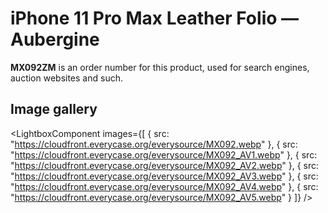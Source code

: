 
# iPhone 11 Pro Max Leather Folio — Aubergine

<Callout type='info' emoji='👉🏻'>**MX092ZM** is an order number for this product, used for search engines, auction websites and such.</Callout>

## Image gallery

<LightboxComponent
    images={[
      {
        src: "https://cloudfront.everycase.org/everysource/MX092.webp"
      },
      {
        src: "https://cloudfront.everycase.org/everysource/MX092_AV1.webp"
      },
      {
        src: "https://cloudfront.everycase.org/everysource/MX092_AV2.webp"
      },
      {
        src: "https://cloudfront.everycase.org/everysource/MX092_AV3.webp"
      },
      {
        src: "https://cloudfront.everycase.org/everysource/MX092_AV4.webp"
      },
      {
        src: "https://cloudfront.everycase.org/everysource/MX092_AV5.webp"
      }
    ]}
  />
